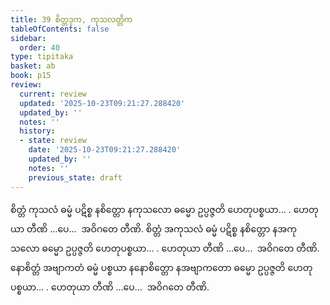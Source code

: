 ```yaml
---
title: 39 စိတ္တဒုက, ကုသလတ္တိက
tableOfContents: false
sidebar:
  order: 40
type: tipitaka
basket: ab
book: p15
review:
  current: review
  updated: '2025-10-23T09:21:27.288420'
  updated_by: ''
  notes: ''
  history:
  - state: review
    date: '2025-10-23T09:21:27.288420'
    updated_by: ''
    notes: ''
    previous_state: draft
---
```



<ReviewStatus review={frontmatter.review} showDetails={true} />

<HypothesisAnnotation frontmatter={frontmatter} />

<DynamicBreadcrumb />

<Division number="48" book="p15" e="ch" v="40" p="228">

<Paragraph number="142" book="p15">
စိတ္တံ ကုသလံ ဓမ္မံ ပဋိစ္စ နစိတ္တော နကုသလော ဓမ္မော ဥပ္ပဇ္ဇတိ ဟေတုပစ္စယာ… . ဟေတုယာ တီဏိ …ပေ…  အဝိဂတေ တီဏိ.
</Paragraph>

<Paragraph number="143" book="p15">
စိတ္တံ အကုသလံ ဓမ္မံ ပဋိစ္စ နစိတ္တော နအကုသလော ဓမ္မော ဥပ္ပဇ္ဇတိ ဟေတုပစ္စယာ… . ဟေတုယာ တီဏိ …ပေ…  အဝိဂတေ တီဏိ.
</Paragraph>

<Paragraph number="144" book="p15">
နောစိတ္တံ အဗျာကတံ ဓမ္မံ ပစ္စယာ နနောစိတ္တော နအဗျာကတော ဓမ္မော ဥပ္ပဇ္ဇတိ ဟေတုပစ္စယာ… . ဟေတုယာ တီဏိ …ပေ…  အဝိဂတေ တီဏိ.
</Paragraph>
</Division>